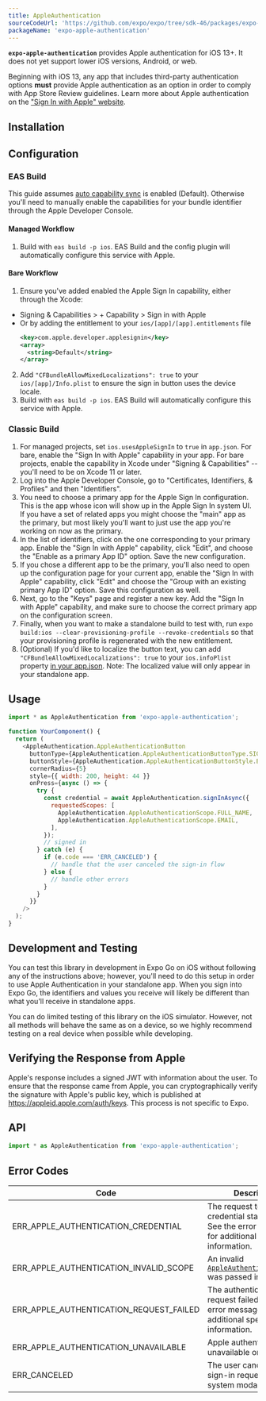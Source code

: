 ```yaml
---
title: AppleAuthentication
sourceCodeUrl: 'https://github.com/expo/expo/tree/sdk-46/packages/expo-apple-authentication'
packageName: 'expo-apple-authentication'
---
```



**`expo-apple-authentication`** provides Apple authentication for iOS 13+. It does not yet support lower iOS versions, Android, or web.

Beginning with iOS 13, any app that includes third-party authentication options **must** provide Apple authentication as an option in order to comply with App Store Review guidelines. Learn more about Apple authentication on the ["Sign In with Apple" website](https://developer.apple.com/sign-in-with-apple/).

<PlatformsSection ios simulator />

## Installation

<APIInstallSection />

## Configuration

### EAS Build

This guide assumes [auto capability sync](../../../build-reference/ios-capabilities) is enabled (Default). Otherwise you'll need to manually enable the capabilities for your bundle identifier through the Apple Developer Console.

#### Managed Workflow

1. Build with `eas build -p ios`. EAS Build and the config plugin will automatically configure this service with Apple.

#### Bare Workflow

1. Ensure you've added enabled the Apple Sign In capability, either through the Xcode:

- Signing & Capabilities > + Capability > Sign in with Apple
- Or by adding the entitlement to your `ios/[app]/[app].entitlements` file
  ```xml
  <key>com.apple.developer.applesignin</key>
  <array>
    <string>Default</string>
  </array>
  ```

2. Add `"CFBundleAllowMixedLocalizations": true` to your `ios/[app]/Info.plist` to ensure the sign in button uses the device locale.
3. Build with `eas build -p ios`. EAS Build will automatically configure this service with Apple.

### Classic Build

1. For managed projects, set `ios.usesAppleSignIn` to `true` in `app.json`. For bare, enable the "Sign In with Apple" capability in your app. For bare projects, enable the capability in Xcode under "Signing & Capabilities" -- you'll need to be on Xcode 11 or later.
2. Log into the Apple Developer Console, go to "Certificates, Identifiers, & Profiles" and then "Identifiers".
3. You need to choose a primary app for the Apple Sign In configuration. This is the app whose icon will show up in the Apple Sign In system UI. If you have a set of related apps you might choose the "main" app as the primary, but most likely you'll want to just use the app you're working on now as the primary.
4. In the list of identifiers, click on the one corresponding to your primary app. Enable the "Sign In with Apple" capability, click "Edit", and choose the "Enable as a primary App ID" option. Save the new configuration.
5. If you chose a different app to be the primary, you'll also need to open up the configuration page for your current app, enable the "Sign In with Apple" capability, click "Edit" and choose the "Group with an existing primary App ID" option. Save this configuration as well.
6. Next, go to the "Keys" page and register a new key. Add the "Sign In with Apple" capability, and make sure to choose the correct primary app on the configuration screen.
7. Finally, when you want to make a standalone build to test with, run `expo build:ios --clear-provisioning-profile --revoke-credentials` so that your provisioning profile is regenerated with the new entitlement.
8. (Optional) If you'd like to localize the button text, you can add `"CFBundleAllowMixedLocalizations": true` to your `ios.infoPlist` property [in your app.json](/workflow/configuration/#ios). Note: The localized value will only appear in your standalone app.

## Usage

```js
import * as AppleAuthentication from 'expo-apple-authentication';

function YourComponent() {
  return (
    <AppleAuthentication.AppleAuthenticationButton
      buttonType={AppleAuthentication.AppleAuthenticationButtonType.SIGN_IN}
      buttonStyle={AppleAuthentication.AppleAuthenticationButtonStyle.BLACK}
      cornerRadius={5}
      style={{ width: 200, height: 44 }}
      onPress={async () => {
        try {
          const credential = await AppleAuthentication.signInAsync({
            requestedScopes: [
              AppleAuthentication.AppleAuthenticationScope.FULL_NAME,
              AppleAuthentication.AppleAuthenticationScope.EMAIL,
            ],
          });
          // signed in
        } catch (e) {
          if (e.code === 'ERR_CANCELED') {
            // handle that the user canceled the sign-in flow
          } else {
            // handle other errors
          }
        }
      }}
    />
  );
}
```

## Development and Testing

You can test this library in development in Expo Go on iOS without following any of the instructions above; however, you'll need to do this setup in order to use Apple Authentication in your standalone app. When you sign into Expo Go, the identifiers and values you receive will likely be different than what you'll receive in standalone apps.

You can do limited testing of this library on the iOS simulator. However, not all methods will behave the same as on a device, so we highly recommend testing on a real device when possible while developing.

## Verifying the Response from Apple

Apple's response includes a signed JWT with information about the user. To ensure that the response came from Apple, you can cryptographically verify the signature with Apple's public key, which is published at https://appleid.apple.com/auth/keys. This process is not specific to Expo.

## API

```js
import * as AppleAuthentication from 'expo-apple-authentication';
```

<APISection packageName="expo-apple-authentication" apiName="AppleAuthentication" />

## Error Codes

| Code                                    | Description                                                                                            |
| --------------------------------------- | ------------------------------------------------------------------------------------------------------ |
| ERR_APPLE_AUTHENTICATION_CREDENTIAL     | The request to get credential state failed. See the error message for additional specific information. |
| ERR_APPLE_AUTHENTICATION_INVALID_SCOPE  | An invalid [`AppleAuthenticationScope`](#appleauthenticationappleauthenticationscope) was passed in.   |
| ERR_APPLE_AUTHENTICATION_REQUEST_FAILED | The authentication request failed. See the error message for additional specific information.          |
| ERR_APPLE_AUTHENTICATION_UNAVAILABLE    | Apple authentication is unavailable on the device.                                                     |
| ERR_CANCELED                            | The user canceled the sign-in request from the system modal.                                           |

